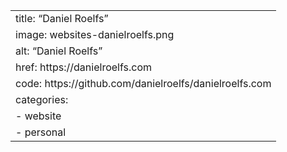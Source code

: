 ---
title: "Daniel Roelfs"
image: websites-danielroelfs.png
alt: "Daniel Roelfs"
href: https://danielroelfs.com
code: https://github.com/danielroelfs/danielroelfs.com
categories:
  - website
  - personal
---
